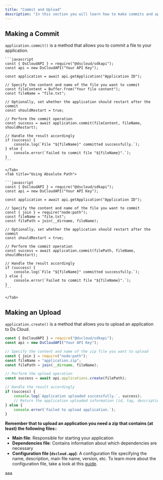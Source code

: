 ```yaml
---
title: "Commit and Upload"
description: "In this section you will learn how to make commits and uploads using the Ds Cloud JavaScript SDK."
---
```


## Making a Commit

`application.commit()` is a method that allows you to commit a file to your application.

<Tabs>
    <Tab title="Using Buffer">

    ```javascript
    const { DsCloudAPI } = require("@dscloud/sdkapi");
    const api = new DsCloudAPI("Your API Key");

    const application = await api.getApplication("Application ID");

    // Specify the content and name of the file you want to commit
    const fileContent = Buffer.from("Your file content");
    const fileName = "file.txt";

    // Optionally, set whether the application should restart after the commit
    const shouldRestart = true;

    // Perform the commit operation
    const success = await application.commit(fileContent, fileName, shouldRestart);

    // Handle the result accordingly
    if (success) {
        console.log(`File "${fileName}" committed successfully.`);
    } else {
        console.error(`Failed to commit file "${fileName}".`);
    }
    ```

    </Tab>
    <Tab title="Using Absolute Path">

    ```javascript
    const { DsCloudAPI } = require("@dscloud/sdkapi");
    const api = new DsCloudAPI("Your API Key");

    const application = await api.getApplication("Application ID");

    // Specify the content and name of the file you want to commit
    const { join } = require("node:path");
    const fileName = "file.txt";
    const filePath = join(__dirname, fileName);

    // Optionally, set whether the application should restart after the commit
    const shouldRestart = true;

    // Perform the commit operation
    const success = await application.commit(filePath, fileName, shouldRestart);

    // Handle the result accordingly
    if (success) {
        console.log(`File "${fileName}" committed successfully.`);
    } else {
        console.error(`Failed to commit file "${fileName}".`);
    }
    ```

    </Tab>
</Tabs>

## Making an Upload

`application.create()` is a method that allows you to upload an application to Ds Cloud.

```javascript
const { DsCloudAPI } = require("@dscloud/sdkapi");
const api = new DsCloudAPI("Your API Key");

// Specify the content and name of the zip file you want to upload
const { join } = require("node:path");
const fileName = "application.zip";
const filePath = join(__dirname, fileName);

// Perform the upload operation
const success = await api.applications.create(filePath);

// Handle the result accordingly
if (success) {
    console.log(`Application uploaded successfully.`, success);
    // Return the application uploaded information (id, tag, description, etc.)
} else {
    console.error(`Failed to upload application.`);
}
```

**Remember that to upload an application you need a zip that contains (at least) the following files:**:

- **Main file**: Responsible for starting your application
- **Dependencies file**: Contains information about which dependencies are necessary
- **Configuration file (`dscloud.app`)**: A configuration file specifying the name, description, main file name, version, etc. To learn more about the configuration file, take a look at this [guide](https://docs.dscloud.app/getting-started/config-file).











aaa